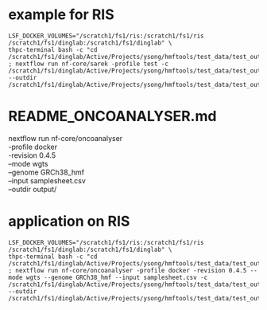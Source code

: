 
# example for RIS
```
LSF_DOCKER_VOLUMES="/scratch1/fs1/ris:/scratch1/fs1/ris /scratch1/fs1/dinglab:/scratch1/fs1/dinglab" \
thpc-terminal bash -c "cd /scratch1/fs1/dinglab/Active/Projects/ysong/hmftools/test_data/test_output ; nextflow run nf-core/sarek -profile test -c /scratch1/fs1/dinglab/Active/Projects/ysong/hmftools/test_data/test_output/rnaseq.config --outdir /scratch1/fs1/dinglab/Active/Projects/ysong/hmftools/test_data/test_output"
```

# README_ONCOANALYSER.md
nextflow run nf-core/oncoanalyser \
  -profile docker \
  -revision 0.4.5 \
  --mode wgts \
  --genome GRCh38_hmf \
  --input samplesheet.csv \
  --outdir output/

# application on RIS
```
LSF_DOCKER_VOLUMES="/scratch1/fs1/ris:/scratch1/fs1/ris /scratch1/fs1/dinglab:/scratch1/fs1/dinglab" \
thpc-terminal bash -c "cd /scratch1/fs1/dinglab/Active/Projects/ysong/hmftools/test_data/test_output ; nextflow run nf-core/oncoanalyser -profile docker -revision 0.4.5 --mode wgts --genome GRCh38_hmf --input samplesheet.csv -c /scratch1/fs1/dinglab/Active/Projects/ysong/hmftools/test_data/test_output/rnaseq.config --outdir /scratch1/fs1/dinglab/Active/Projects/ysong/hmftools/test_data/test_output"
```

